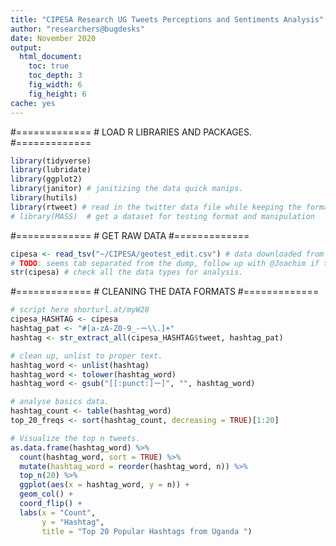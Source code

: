 ```yaml
---
title: "CIPESA Research UG Tweets Perceptions and Sentiments Analysis"
author: "researchers@bugdesks"
date: November 2020
output: 
  html_document:
    toc: true
    toc_depth: 3
    fig_width: 6
    fig_height: 6
cache: yes
---
```


#=============
# LOAD R LIBRARIES AND PACKAGES. 
#=============
```r
library(tidyverse)
library(lubridate)
library(ggplot2)
library(janitor) # janitizing the data quick manips. 
library(hutils)
library(rtweet) # read in the twitter data file while keeping the format. 
# library(MASS)  # get a dataset for testing format and manipulation

```
#=============
# GET RAW DATA
#=============

```r
cipesa <- read_tsv("~/CIPESA/geotest_edit.csv") # data downloaded from twitter from folder.  
# TODO: seems tab separated from the dump, follow up with @Joachim if this standard. 
str(cipesa) # check all the data types for analysis. 

```

#=============
# CLEANING THE DATA FORMATS
#=============

```r
# script here shorturl.at/myW28
cipesa_HASHTAG <- cipesa 
hashtag_pat <- "#[a-zA-Z0-9_-ー\\.]+"
hashtag <- str_extract_all(cipesa_HASHTAG$tweet, hashtag_pat)

# clean up, unlist to proper text. 
hashtag_word <- unlist(hashtag)
hashtag_word <- tolower(hashtag_word)
hashtag_word <- gsub("[[:punct:]ー]", "", hashtag_word)

# analyse basics data. 
hashtag_count <- table(hashtag_word)
top_20_freqs <- sort(hashtag_count, decreasing = TRUE)[1:20]

# Visualize the top n tweets. 
as.data.frame(hashtag_word) %>%
  count(hashtag_word, sort = TRUE) %>%
  mutate(hashtag_word = reorder(hashtag_word, n)) %>%
  top_n(20) %>%
  ggplot(aes(x = hashtag_word, y = n)) +
  geom_col() +
  coord_flip() +
  labs(x = "Count",
       y = "Hashtag",
       title = "Top 20 Popular Hashtags from Uganda ")

```